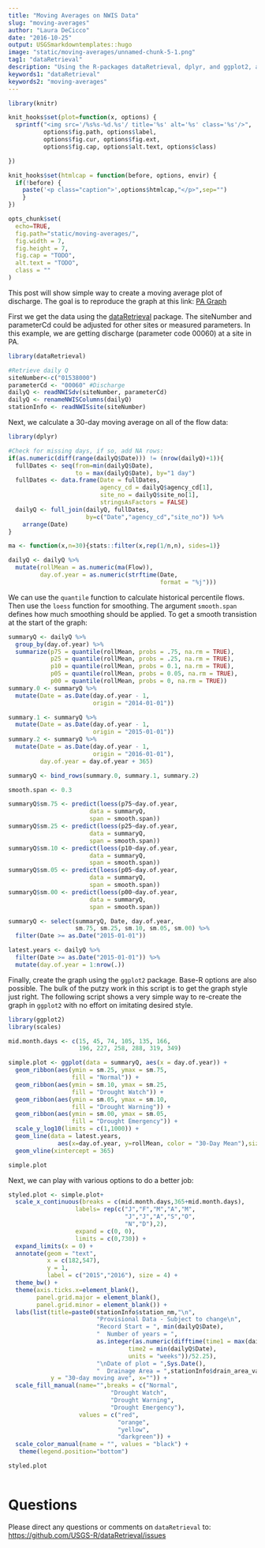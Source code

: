 ```yaml
---
title: "Moving Averages on NWIS Data"
slug: "moving-averages"
author: "Laura DeCicco"
date: "2016-10-25"
output: USGSmarkdowntemplates::hugo
image: "static/moving-averages/unnamed-chunk-5-1.png"
tag1: "dataRetrieval"
description: "Using the R-packages dataRetrieval, dplyr, and ggplot2, a simple discription on how to create a moving average plot."
keywords1: "dataRetrieval"
keywords2: "moving-averages"
---
```

```r
library(knitr)

knit_hooks$set(plot=function(x, options) {
  sprintf("<img src='/%s%s-%d.%s'/ title='%s' alt='%s' class='%s'/>",
          options$fig.path, options$label,
          options$fig.cur, options$fig.ext,
          options$fig.cap, options$alt.text, options$class)

})

knit_hooks$set(htmlcap = function(before, options, envir) {
  if(!before) {
    paste('<p class="caption">',options$htmlcap,"</p>",sep="")
    }
})

opts_chunk$set(
  echo=TRUE,
  fig.path="static/moving-averages/",
  fig.width = 7,
  fig.height = 7,
  fig.cap = "TODO",
  alt.text = "TODO",
  class = ""
)
```


This post will show simple way to create a moving average plot of discharge. The goal is to reproduce the graph at this link:
[PA Graph](http://pa.water.usgs.gov/drought/indicators/sw/images/f30_01538000.html)

First we get the data using the [dataRetrieval](https://CRAN.R-project.org/package=dataRetrieval) package. The siteNumber and parameterCd could be adjusted for other sites or measured parameters. In this example, we are getting discharge (parameter code 00060) at a site in PA. 

```r
library(dataRetrieval)

#Retrieve daily Q
siteNumber<-c("01538000")
parameterCd <- "00060" #Discharge
dailyQ <- readNWISdv(siteNumber, parameterCd) 
dailyQ <- renameNWISColumns(dailyQ)
stationInfo <- readNWISsite(siteNumber)

```

Next, we calculate a 30-day moving average on all of the flow data:

```r
library(dplyr)

#Check for missing days, if so, add NA rows:
if(as.numeric(diff(range(dailyQ$Date))) != (nrow(dailyQ)+1)){
  fullDates <- seq(from=min(dailyQ$Date),
                   to = max(dailyQ$Date), by="1 day")
  fullDates <- data.frame(Date = fullDates, 
                          agency_cd = dailyQ$agency_cd[1],
                          site_no = dailyQ$site_no[1],
                          stringsAsFactors = FALSE)
  dailyQ <- full_join(dailyQ, fullDates,
                      by=c("Date","agency_cd","site_no")) %>%
    arrange(Date)
}

ma <- function(x,n=30){stats::filter(x,rep(1/n,n), sides=1)}

dailyQ <- dailyQ %>%
  mutate(rollMean = as.numeric(ma(Flow)),
         day.of.year = as.numeric(strftime(Date, 
                                           format = "%j")))

```

We can use the `quantile` function to calculate historical percentile flows. Then use the `loess` function for smoothing. The argument `smooth.span` defines how much smoothing should be applied. To get a smooth transistion at the start of the graph:

```r
summaryQ <- dailyQ %>%
  group_by(day.of.year) %>%
  summarize(p75 = quantile(rollMean, probs = .75, na.rm = TRUE),
            p25 = quantile(rollMean, probs = .25, na.rm = TRUE),
            p10 = quantile(rollMean, probs = 0.1, na.rm = TRUE),
            p05 = quantile(rollMean, probs = 0.05, na.rm = TRUE),
            p00 = quantile(rollMean, probs = 0, na.rm = TRUE)) 
summary.0 <- summaryQ %>%
  mutate(Date = as.Date(day.of.year - 1, 
                        origin = "2014-01-01"))

summary.1 <- summaryQ %>%
  mutate(Date = as.Date(day.of.year - 1, 
                        origin = "2015-01-01"))
summary.2 <- summaryQ %>%
  mutate(Date = as.Date(day.of.year - 1, 
                        origin = "2016-01-01"),
         day.of.year = day.of.year + 365)

summaryQ <- bind_rows(summary.0, summary.1, summary.2) 

smooth.span <- 0.3

summaryQ$sm.75 <- predict(loess(p75~day.of.year, 
                       data = summaryQ, 
                       span = smooth.span))
summaryQ$sm.25 <- predict(loess(p25~day.of.year, 
                       data = summaryQ, 
                       span = smooth.span))
summaryQ$sm.10 <- predict(loess(p10~day.of.year, 
                       data = summaryQ, 
                       span = smooth.span))
summaryQ$sm.05 <- predict(loess(p05~day.of.year, 
                       data = summaryQ, 
                       span = smooth.span))
summaryQ$sm.00 <- predict(loess(p00~day.of.year, 
                       data = summaryQ, 
                       span = smooth.span))

summaryQ <- select(summaryQ, Date, day.of.year,
                   sm.75, sm.25, sm.10, sm.05, sm.00) %>%
  filter(Date >= as.Date("2015-01-01"))

latest.years <- dailyQ %>%
  filter(Date >= as.Date("2015-01-01")) %>%
  mutate(day.of.year = 1:nrow(.))


```

Finally, create the graph using the `ggplot2` package. Base-R options are also possible. The bulk of the putzy work in this script is to get the graph style just right. The following script shows a very simple way to re-create the graph in `ggplot2` with no effort on imitating desired style.


```r
library(ggplot2)
library(scales)

mid.month.days <- c(15, 45, 74, 105, 135, 166,
                    196, 227, 258, 288, 319, 349)

simple.plot <- ggplot(data = summaryQ, aes(x = day.of.year)) +
  geom_ribbon(aes(ymin = sm.25, ymax = sm.75, 
                  fill = "Normal")) +
  geom_ribbon(aes(ymin = sm.10, ymax = sm.25,
                  fill = "Drought Watch")) +
  geom_ribbon(aes(ymin = sm.05, ymax = sm.10, 
                  fill = "Drought Warning")) +
  geom_ribbon(aes(ymin = sm.00, ymax = sm.05, 
                  fill = "Drought Emergency")) +
  scale_y_log10(limits = c(1,1000)) +
  geom_line(data = latest.years, 
              aes(x=day.of.year, y=rollMean, color = "30-Day Mean"),size=2) +
  geom_vline(xintercept = 365) 

simple.plot
```

Next, we can play with various options to do a better job:

```r

styled.plot <- simple.plot+
  scale_x_continuous(breaks = c(mid.month.days,365+mid.month.days),
                   labels= rep(c("J","F","M","A","M",
                                 "J","J","A","S","O",
                                 "N","D"),2),
                   expand = c(0, 0),
                   limits = c(0,730)) +
  expand_limits(x = 0) +
  annotate(geom = "text", 
           x = c(182,547), 
           y = 1, 
           label = c("2015","2016"), size = 4) +
  theme_bw() + 
  theme(axis.ticks.x=element_blank(),
        panel.grid.major = element_blank(), 
        panel.grid.minor = element_blank()) +
  labs(list(title=paste0(stationInfo$station_nm,"\n",
                         "Provisional Data - Subject to change\n",
                         "Record Start = ", min(dailyQ$Date),
                         "  Number of years = ",
                         as.integer(as.numeric(difftime(time1 = max(dailyQ$Date), 
                                  time2 = min(dailyQ$Date),
                                  units = "weeks"))/52.25),
                         "\nDate of plot = ",Sys.Date(),
                         "  Drainage Area = ",stationInfo$drain_area_va, "mi^2"),
            y = "30-day moving ave", x="")) +
  scale_fill_manual(name="",breaks = c("Normal",
                             "Drought Watch",
                             "Drought Warning",
                             "Drought Emergency"),
                    values = c("red",
                               "orange",
                               "yellow",
                               "darkgreen")) +
  scale_color_manual(name = "", values = "black") +
   theme(legend.position="bottom")

styled.plot
  
```


# Questions

Please direct any questions or comments on `dataRetrieval` to:
[https://github.com/USGS-R/dataRetrieval/issues](https://github.com/USGS-R/dataRetrieval/issues)